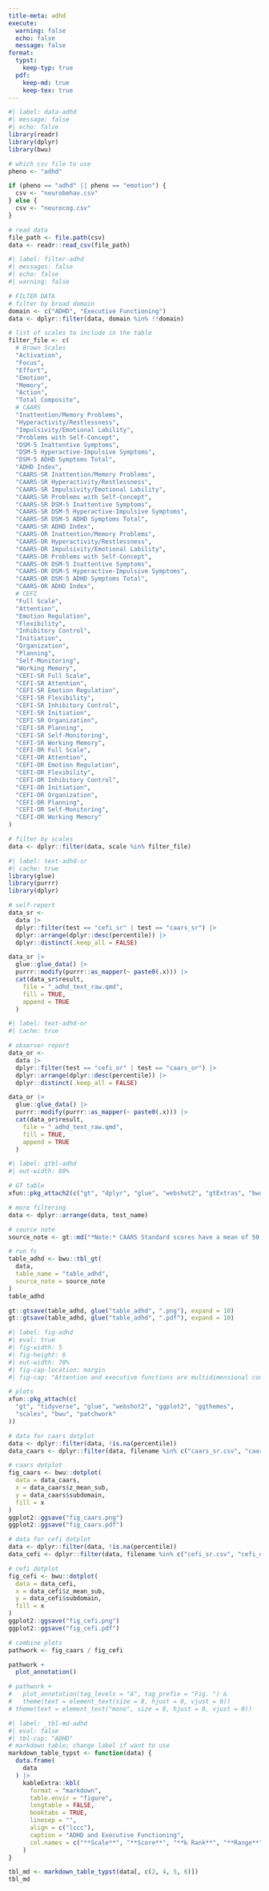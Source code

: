 ```yaml
---
title-meta: adhd
execute:
  warning: false
  echo: false
  message: false
format:
  typst:
    keep-typ: true
  pdf:
    keep-md: true
    keep-tex: true
---
```


<!-- ### ADHD/Executive Functioning -->

```r
#| label: data-adhd
#| message: false
#| echo: false
library(readr)
library(dplyr)
library(bwu)

# which csv file to use
pheno <- "adhd"

if (pheno == "adhd" || pheno == "emotion") {
  csv <- "neurobehav.csv"
} else {
  csv <- "neurocog.csv"
}

# read data
file_path <- file.path(csv)
data <- readr::read_csv(file_path)
```

```r
#| label: filter-adhd
#| messages: false
#| echo: false
#| warning: false

# FILTER DATA
# filter by broad domain
domain <- c("ADHD", "Executive Functioning")
data <- dplyr::filter(data, domain %in% !!domain)

# list of scales to include in the table
filter_file <- c(
  # Brown Scales
  "Activation",
  "Focus",
  "Effort",
  "Emotion",
  "Memory",
  "Action",
  "Total Composite",
  # CAARS
  "Inattention/Memory Problems",
  "Hyperactivity/Restlessness",
  "Impulsivity/Emotional Lability",
  "Problems with Self-Concept",
  "DSM-5 Inattentive Symptoms",
  "DSM-5 Hyperactive-Impulsive Symptoms",
  "DSM-5 ADHD Symptoms Total",
  "ADHD Index",
  "CAARS-SR Inattention/Memory Problems",
  "CAARS-SR Hyperactivity/Restlessness",
  "CAARS-SR Impulsivity/Emotional Lability",
  "CAARS-SR Problems with Self-Concept",
  "CAARS-SR DSM-5 Inattentive Symptoms",
  "CAARS-SR DSM-5 Hyperactive-Impulsive Symptoms",
  "CAARS-SR DSM-5 ADHD Symptoms Total",
  "CAARS-SR ADHD Index",
  "CAARS-OR Inattention/Memory Problems",
  "CAARS-OR Hyperactivity/Restlessness",
  "CAARS-OR Impulsivity/Emotional Lability",
  "CAARS-OR Problems with Self-Concept",
  "CAARS-OR DSM-5 Inattentive Symptoms",
  "CAARS-OR DSM-5 Hyperactive-Impulsive Symptoms",
  "CAARS-OR DSM-5 ADHD Symptoms Total",
  "CAARS-OR ADHD Index",
  # CEFI
  "Full Scale",
  "Attention",
  "Emotion Regulation",
  "Flexibility",
  "Inhibitory Control",
  "Initiation",
  "Organization",
  "Planning",
  "Self-Monitoring",
  "Working Memory",
  "CEFI-SR Full Scale",
  "CEFI-SR Attention",
  "CEFI-SR Emotion Regulation",
  "CEFI-SR Flexibility",
  "CEFI-SR Inhibitory Control",
  "CEFI-SR Initiation",
  "CEFI-SR Organization",
  "CEFI-SR Planning",
  "CEFI-SR Self-Monitoring",
  "CEFI-SR Working Memory",
  "CEFI-OR Full Scale",
  "CEFI-OR Attention",
  "CEFI-OR Emotion Regulation",
  "CEFI-OR Flexibility",
  "CEFI-OR Inhibitory Control",
  "CEFI-OR Initiation",
  "CEFI-OR Organization",
  "CEFI-OR Planning",
  "CEFI-OR Self-Monitoring",
  "CEFI-OR Working Memory"
)

# filter by scales
data <- dplyr::filter(data, scale %in% filter_file)
```

```r
#| label: text-adhd-sr
#| cache: true
library(glue)
library(purrr)
library(dplyr)

# self-report
data_sr <-
  data |>
  dplyr::filter(test == "cefi_sr" | test == "caars_sr") |>
  dplyr::arrange(dplyr::desc(percentile)) |>
  dplyr::distinct(.keep_all = FALSE)

data_sr |>
  glue::glue_data() |>
  purrr::modify(purrr::as_mapper(~ paste0(.x))) |>
  cat(data_sr$result,
    file = "_adhd_text_raw.qmd",
    fill = TRUE,
    append = TRUE
  )
```

```r
#| label: text-adhd-or
#| cache: true

# observer report
data_or <-
  data |>
  dplyr::filter(test == "cefi_or" | test == "caars_or") |>
  dplyr::arrange(dplyr::desc(percentile)) |>
  dplyr::distinct(.keep_all = FALSE)

data_or |>
  glue::glue_data() |>
  purrr::modify(purrr::as_mapper(~ paste0(.x))) |>
  cat(data_or$result,
    file = "_adhd_text_raw.qmd",
    fill = TRUE,
    append = TRUE
  )
```


```r
#| label: qtbl-adhd
#| out-width: 80%

# GT table
xfun::pkg_attach2(c("gt", "dplyr", "glue", "webshot2", "gtExtras", "bwu"))

# more filtering
data <- dplyr::arrange(data, test_name)

# source note
source_note <- gt::md("*Note:* CAARS Standard scores have a mean of 50 and a standard deviation of 10, and higher scores reflect reduced functioning. CEFI Standard scores have a mean of 100 and a standard deviation of 15, and lower scores reflect reduced functioning.")

# run fc
table_adhd <- bwu::tbl_gt(
  data,
  table_name = "table_adhd",
  source_note = source_note
)
table_adhd

gt::gtsave(table_adhd, glue("table_adhd", ".png"), expand = 10)
gt::gtsave(table_adhd, glue("table_adhd", ".pdf"), expand = 10)
```

```{=typst}
<qtbl-adhd>
#figure([#image("table_adhd.png", width: 80%)],
  caption: [
    ADHD and Executive Functioning
  ],
  kind: "qtbl",
  supplement: [Table],
)
```

```r
#| label: fig-adhd
#| eval: true
#| fig-width: 5
#| fig-height: 6
#| out-width: 70%
#| fig-cap-location: margin
#| fig-cap: "Attention and executive functions are multidimensional concepts that contain several related processes. Both concepts require self-regulatory skills and have some common subprocesses; therefore, it is common to treat them together, or even to refer to both processes when talking about one or the other."

# plots
xfun::pkg_attach(c(
  "gt", "tidyverse", "glue", "webshot2", "ggplot2", "ggthemes",
  "scales", "bwu", "patchwork"
))

# data for caars dotplot
data <- dplyr::filter(data, !is.na(percentile))
data_caars <- dplyr::filter(data, filename %in% c("caars_sr.csv", "caars_or.csv"))

# caars dotplot
fig_caars <- bwu::dotplot(
  data = data_caars,
  x = data_caars$z_mean_sub,
  y = data_caars$subdomain,
  fill = x
)
ggplot2::ggsave("fig_caars.png")
ggplot2::ggsave("fig_caars.pdf")

# data for cefi dotplot
data <- dplyr::filter(data, !is.na(percentile))
data_cefi <- dplyr::filter(data, filename %in% c("cefi_sr.csv", "cefi_or.csv"))

# cefi dotplot
fig_cefi <- bwu::dotplot(
  data = data_cefi,
  x = data_cefi$z_mean_sub,
  y = data_cefi$subdomain,
  fill = x
)
ggplot2::ggsave("fig_cefi.png")
ggplot2::ggsave("fig_cefi.pdf")

# combine plots
pathwork <- fig_caars / fig_cefi

pathwork +
  plot_annotation()

# pathwork +
#   plot_annotation(tag_levels = "A", tag_prefix = "Fig. ") &
#   theme(text = element_text(size = 8, hjust = 0, vjust = 0))
# theme(text = element_text("mono", size = 8, hjust = 0, vjust = 0))
```

```r
#| label: _tbl-md-adhd
#| eval: false
#| tbl-cap: "ADHD"
# markdown table; change label if want to use
markdown_table_typst <- function(data) {
  data.frame(
    data
  ) |>
    kableExtra::kbl(
      format = "markdown",
      table.envir = "figure",
      longtable = FALSE,
      booktabs = TRUE,
      linesep = "",
      align = c("lccc"),
      caption = "ADHD and Executive Functioning",
      col.names = c("**Scale**", "**Score**", "**‰ Rank**", "**Range**")
    )
}

tbl_md <- markdown_table_typst(data[, c(2, 4, 5, 6)])
tbl_md
```
